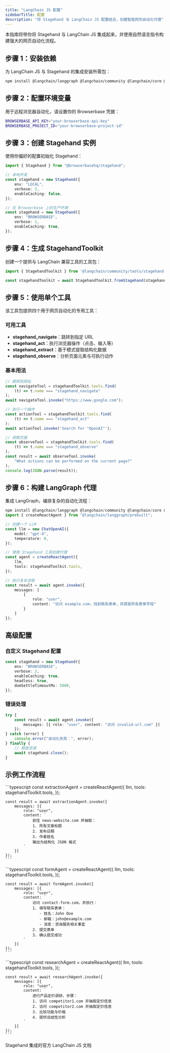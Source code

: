 ```yaml
---
title: "LangChain JS 配置"
sidebarTitle: 配置
description: "将 Stagehand 与 LangChain JS 配置结合，创建智能网页自动化代理"
---
```


本指南将带你将 Stagehand 与 LangChain JS 集成起来，并使用自然语言指令构建强大的网页自动化流程。

## 步骤 1：安装依赖

为 LangChain JS 与 Stagehand 的集成安装所需包：

```bash
npm install @langchain/langgraph @langchain/community @langchain/core @browserbasehq/stagehand
```

## 步骤 2：配置环境变量

用于远程浏览器自动化，请设置你的 Browserbase 凭据：

```bash
BROWSERBASE_API_KEY="your-browserbase-api-key"
BROWSERBASE_PROJECT_ID="your-browserbase-project-id"
```

## 步骤 3：创建 Stagehand 实例

使用你偏好的配置初始化 Stagehand：

```typescript
import { Stagehand } from "@browserbasehq/stagehand";

// 本地开发
const stagehand = new Stagehand({
    env: "LOCAL",
    verbose: 2,
    enableCaching: false,
});

// 在 Browserbase 上的生产环境
const stagehand = new Stagehand({
    env: "BROWSERBASE",
    verbose: 1,
    enableCaching: true,
});
```

## 步骤 4：生成 StagehandToolkit

创建一个提供与 LangChain 兼容工具的工具包：

```typescript
import { StagehandToolkit } from '@langchain/community/tools/stagehand';

const stagehandToolkit = await StagehandToolkit.fromStagehand(stagehand);
```

## 步骤 5：使用单个工具

该工具包提供四个用于网页自动化的专用工具：

### 可用工具

- **stagehand_navigate**：跳转到指定 URL
- **stagehand_act**：执行浏览器操作（点击、输入等）
- **stagehand_extract**：基于模式提取结构化数据
- **stagehand_observe**：分析页面元素与可执行动作

### 基本用法

```typescript
// 跳转到网站
const navigateTool = stagehandToolkit.tools.find(
    (t) => t.name === "stagehand_navigate"
);
await navigateTool.invoke("https://www.google.com");

// 执行一个操作
const actionTool = stagehandToolkit.tools.find(
    (t) => t.name === "stagehand_act"
);
await actionTool.invoke('Search for "OpenAI"');

// 观察页面
const observeTool = stagehandToolkit.tools.find(
    (t) => t.name === "stagehand_observe"
);
const result = await observeTool.invoke(
    "What actions can be performed on the current page?"
);
console.log(JSON.parse(result));
```

## 步骤 6：构建 LangGraph 代理

集成 LangGraph，编排复杂的自动化流程：

```typescript
npm install @langchain/langgraph @langchain/community @langchain/core @langchain/openai @browserbasehq/stagehand
import { createReactAgent } from "@langchain/langgraph/prebuilt";

// 创建一个 LLM
const llm = new ChatOpenAI({
    model: "gpt-4",
    temperature: 0,
});

// 使用 Stagehand 工具创建代理
const agent = createReactAgent({
    llm,
    tools: stagehandToolkit.tools,
});

// 执行复杂流程
const result = await agent.invoke({
    messages: [
        {
            role: "user", 
            content: "访问 example.com，找到联系表单，并提取所有表单字段"
        }
    ]
});
```

## 高级配置

### 自定义 Stagehand 配置

```typescript
const stagehand = new Stagehand({
    env: "BROWSERBASE",
    verbose: 2,
    enableCaching: true,
    headless: true,
    domSettleTimeoutMs: 5000,
});
```

### 错误处理

```typescript
try {
    const result = await agent.invoke({
        messages: [{ role: "user", content: "访问 invalid-url.com" }]
    });
} catch (error) {
    console.error("自动化失败：", error);
} finally {
    // 释放资源
    await stagehand.close();
}
```

## 示例工作流程

<Tabs>
  <Tab title="数据抽取" value="data-extraction" label="TypeScript">
    ```typescript
    const extractionAgent = createReactAgent({
        llm,
        tools: stagehandToolkit.tools,
    });

    const result = await extractionAgent.invoke({
        messages: [{
            role: "user",
            content: `
                前往 news-website.com 并抽取：
                1. 所有文章标题
                2. 发布日期
                3. 作者姓名
                输出为结构化 JSON 格式
            `
        }]
    });
    ```
  </Tab>
  <Tab title="表单自动化" value="form-automation" label="TypeScript">
    ```typescript
    const formAgent = createReactAgent({
        llm,
        tools: stagehandToolkit.tools,
    });

    const result = await formAgent.invoke({
        messages: [{
            role: "user", 
            content: `
                访问 contact-form.com，并执行：
                1. 填写联系表单：
                   - 姓名：John Doe
                   - 邮箱：john@example.com
                   - 消息：咨询服务相关事宜
                2. 提交表单
                3. 确认提交成功
            `
        }]
    });
    ```
  </Tab>
  <Tab title="多站点调研" value="multi-site-research" label="TypeScript">
    ```typescript
    const researchAgent = createReactAgent({
        llm,
        tools: stagehandToolkit.tools,
    });

    const result = await researchAgent.invoke({
        messages: [{
            role: "user",
            content: `
                进行产品定价调研，步骤：
                1. 访问 competitor1.com 并抽取定价信息
                2. 访问 competitor2.com 并抽取定价信息
                3. 比较功能与价格
                4. 提供总结性分析
            `
        }]
    });
    ```
  </Tab>
</Tabs>

<CardGroup cols={1}>
  <Card title="LangChain JS 文档" icon="book" href="https://js.langchain.com/docs/integrations/tools/stagehand/">
    Stagehand 集成的官方 LangChain JS 文档
  </Card>
</CardGroup>